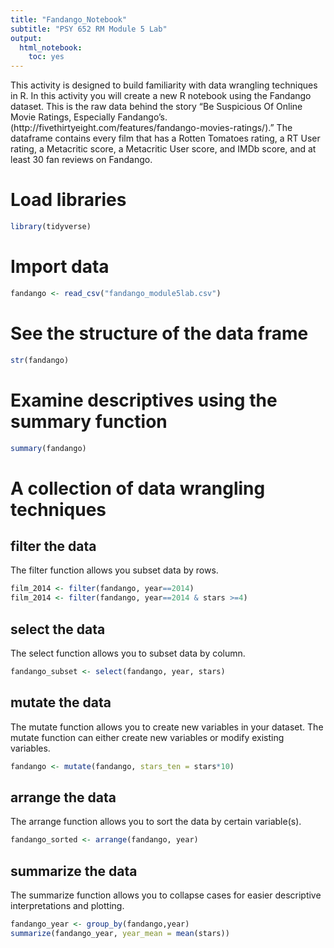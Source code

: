 ```yaml
---
title: "Fandango_Notebook"
subtitle: "PSY 652 RM Module 5 Lab"
output:
  html_notebook:
    toc: yes
---
```

This activity is designed to build familiarity with data wrangling techniques in R.
In this activity you will create a new R notebook using the Fandango dataset. This is the raw data behind the story "Be Suspicious Of Online Movie Ratings, Especially Fandango's. (http://fivethirtyeight.com/features/fandango-movies-ratings/).”  The dataframe contains every film that has a Rotten Tomatoes rating, a RT User rating, a Metacritic score, a Metacritic User score, and IMDb score, and at least 30 fan reviews on Fandango.  

# Load libraries
```r
library(tidyverse)
```

# Import data
```r
fandango <- read_csv("fandango_module5lab.csv")
```

# See the structure of the data frame
```r
str(fandango)
```

# Examine descriptives using the summary function
```r
summary(fandango)
```

# A collection of data wrangling techniques

## filter the data
The filter function allows you subset data by rows.
```r
film_2014 <- filter(fandango, year==2014)
film_2014 <- filter(fandango, year==2014 & stars >=4)
```

## select the data
The select function allows you to subset data by column.
```r
fandango_subset <- select(fandango, year, stars)
```

## mutate the data
The mutate function allows you to create new variables in your dataset. The mutate function can either create new variables or modify existing variables.
```r
fandango <- mutate(fandango, stars_ten = stars*10)
```

## arrange the data
The arrange function allows you to sort the data by certain variable(s).
```r
fandango_sorted <- arrange(fandango, year)
```

## summarize the data
The summarize function allows you to collapse cases for easier descriptive interpretations and plotting.
```r
fandango_year <- group_by(fandango,year)
summarize(fandango_year, year_mean = mean(stars))
```
